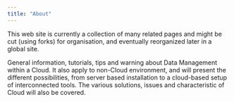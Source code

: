 ```yaml
---
title: "About"
---
```

This web site is currently a collection of many related pages and might be cut (using forks) for organisation, and eventually reorganized later in a global site.

General information, tutorials, tips and warning about Data Management within a Cloud. It also apply to non-Cloud environment, and will present the different possibilities, from server based installation to a cloud-based setup of interconnected tools.
The various solutions, issues and characteristic of Cloud will also be covered.
